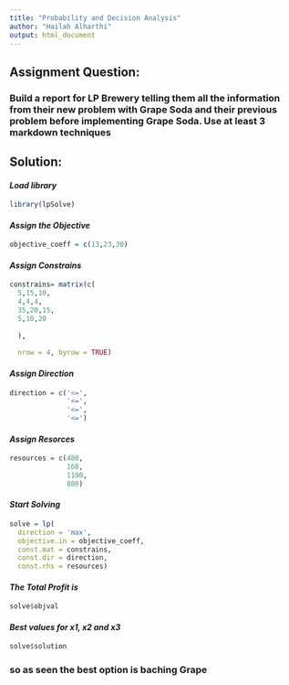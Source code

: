 ```yaml
---
title: "Probability and Decision Analysis"
author: "Hailah Alharthi"
output: html_document
---
```

## Assignment Question:


### Build a report for LP Brewery telling them all the information from their new problem with Grape Soda and their previous problem before implementing Grape Soda. Use at least 3 markdown techniques

## Solution:
#### *Load library*
```r
library(lpSolve)
```

#### *Assign the Objective*
```r
objective_coeff = c(13,23,30)
```
#### *Assign Constrains*
```r
constrains= matrix(c(
  5,15,10,
  4,4,4,
  35,20,15,
  5,10,20
  
  ),
  
  nrow = 4, byrow = TRUE)

```
#### *Assign Direction*
```r

direction = c('<=',
              '<=',
              '<=',
              '<=')


```
#### *Assign Resorces*
```r

resources = c(480,
              160,
              1190,
              800)


```
#### *Start Solving*
```r
solve = lp(
  direction = 'max',
  objective.in = objective_coeff,
  const.mat = constrains,
  const.dir = direction,
  const.rhs = resources)

```
#### *The Total Profit is*
```r
solve$objval
```
#### *Best values for x1, x2 and x3*
```r
solve$solution
```

### so as seen the best option is baching Grape


